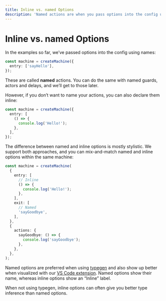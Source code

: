 ```yaml
---
title: Inline vs. named Options
description: 'Named actions are when you pass options into the config using names. You can also declare your actions inline without names.'
---
```


# Inline vs. named Options

<!-- deps: ["options-api"] -->

In the examples so far, we’ve passed options into the config using names:

```ts
const machine = createMachine({
  entry: ['sayHello'],
});
```

These are called **named** actions. You can do the same with named guards, actors and delays, and we’ll get to those later.

However, if you don’t want to name your actions, you can also declare them inline:

```ts
const machine = createMachine({
  entry: [
    () => {
      console.log('Hello!');
    },
  ],
});
```

The difference between named and inline options is mostly stylistic. We support both approaches, and you can mix-and-match named and inline options within the same machine:

```ts
const machine = createMachine(
  {
    entry: [
      // Inline
      () => {
        console.log('Hello!');
      },
    ],
    exit: [
      // Named
      'sayGoodbye',
    ],
  },
  {
    actions: {
      sayGoodbye: () => {
        console.log('sayGoodbye');
      },
    },
  },
);
```

Named options are preferred when using [typegen](/xstate/typescript/typegen.mdx) and also show up better when visualized with our [VS Code extension](/tools/xstate-vscode-extension.mdx). Named options show their name, whereas inline options show an “Inline” label.

When not using typegen, inline options can often give you better type inference than named options.
